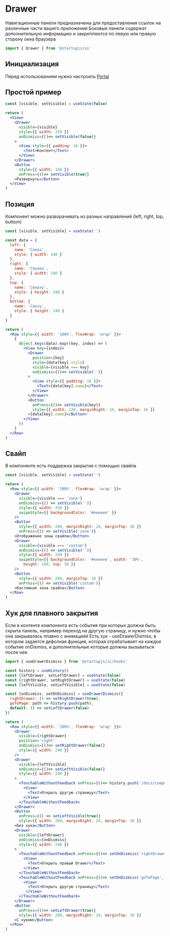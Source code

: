 
# Drawer
Навигационные панели предназначены для предоставления ссылок на различные части вашего приложения
Боковые панели содержат дополнительную информацию и закрепляются по левую или правую сторону окна браузера
```jsx
import { Drawer } from '@startupjs/ui'
```

## Инициализация

Перед использованием нужно настроить [Portal](/docs/components/Portal)

## Простой пример
```jsx example
const [visible, setVisible] = useState(false)

return (
  <View>
    <Drawer
      visible={visible}
      style={{ width: 250 }}
      onDismiss={()=> setVisible(false)}
    >
      <View style={{ padding: 16 }}>
        <Text>Контент</Text>
      </View>
    </Drawer>
    <Button
      style={{ width: 160 }}
      onPress={()=> setVisible(true)}
    >Развернуть</Button>
  </View>
)
```

## Позиция
Компонент можно разворачивать из разных направлений (left, right, top, buttom)
```jsx example
const [visible, setVisible] = useState('')

const data = {
  left: {
    name: 'Слева',
    style: { width: 240 }
  },
  right: {
    name: 'Справа',
    style: { width: 240 }
  },
  top: {
    name: 'Сверху',
    style: { height: 240 }
  },
  bottom: {
    name: 'Снизу',
    style: { height: 240 }
  }
}

return (
  <Row style={{ width: '100%', flexWrap: 'wrap' }}>
    {
      Object.keys(data).map((key, index) => (
        <View key={index}>
          <Drawer
            position={key}
            style={data[key].style}
            visible={visible === key}
            onDismiss={()=> setVisible('')}
          >
            <View style={{ padding: 16 }}>
              <Text>{data[key].name}</Text>
            </View>
          </Drawer>
          <Button
            onPress={()=> setVisible(key)}
            style={{ width: 120, marginRight: 16, marginTop: 16 }}
          >{data[key].name}</Button>
        </View>
      ))
    }
  </Row>
)
```

## Свайп
В компоненте есть поддержка закрытия с помощью свайпа
```jsx example
const [visible, setVisible] = useState('')

return (
  <Row style={{ width: '100%', flexWrap: 'wrap' }}>
    <Drawer
      visible={visible === 'zone'}
      onDismiss={() => setVisible('')}
      style={{ width: 250 }}
      swipeStyle={{ backgroundColor: '#eeeeee' }}
    />
    <Button
      style={{ width: 280, marginRight: 24, marginTop: 16 }}
      onPress={() => setVisible('zone')}
    >Отображение зоны свайпа</Button>
    <Drawer
      visible={visible === 'custom'}
      onDismiss={() => setVisible('')}
      style={{ width: 250 }}
      swipeStyle={{ backgroundColor: '#eeeeee', width: '30%',
        height: 100, top: 30 }}
    />
    <Button
      style={{ width: 280, marginTop: 16 }}
      onPress={() => setVisible('custom')}
    >Кастомная зона свайпа</Button>
  </Row>
)
```

## Хук для плавного закрытия
Если в контенте компонента есть события при которых должна быть скрыта панель, например переход на другую страницу, и нужно чтобы она закрывалась плавно с анимацией
Есть хук - useDrawerDismiss, в котором задается дефолная функция, которая отрабатывает на каждое событие onDismiss, и дополнительные которые должны вызываться после нее
```jsx
import { useDrawerDismiss } from '@startupjs/ui/hooks'
```

```jsx example
const history = useHistory()
const [leftDrawer, setLeftDrawer] = useState(false)
const [rightDrawer, setRightDrawer] = useState(false)
const [leftVisible, setLeftVisible] = useState(false)

const [onDismiss, setOnDismiss] = useDrawerDismiss({
  rightDrawer: () => setRightDrawer(true),
  goToPage: path => history.push(path),
  default: () => setLeftDrawer(false)
})

return (
  <Row style={{ width: '100%', flexWrap: 'wrap' }}>
    <Drawer
      visible={rightDrawer}
      position='right'
      onDismiss={()=> setRightDrawer(false)}
      style={{ width: 240 }}
    />
    <Drawer
      visible={leftVisible}
      onDismiss={()=> setLeftVisible(false)}
      style={{ width: 240 }}
    >
      <TouchableWithoutFeedback onPress={()=> history.push('/docs/components/Button')}>
        <View>
          <Text>Открыть другую страницу</Text>
        </View>
      </TouchableWithoutFeedback>
    </Drawer>
    <Button
      onPress={() => setLeftVisible(true)}
      style={{ width: 280, marginRight: 24, marginTop: 16 }}
    >Без хука</Button>
    <Drawer
      visible={leftDrawer}
      onDismiss={onDismiss}
      style={{ width: 240 }}
    >
      <TouchableWithoutFeedback onPress={()=> setOnDismiss('rightDrawer')}>
        <View>
          <Text>Открыть правый Drawer</Text>
        </View>
      </TouchableWithoutFeedback>
      <TouchableWithoutFeedback onPress={()=> setOnDismiss('goToPage', '/docs/components/Button')}>
        <View>
          <Text>Открыть другую страницу</Text>
         </View>
      </TouchableWithoutFeedback>
    </Drawer>
    <Button
      onPress={()=> setLeftDrawer(true)}
      style={{ width: 280, marginRight: 24, marginTop: 16 }}
    >С хуком</Button>
  </Row>
)
```
